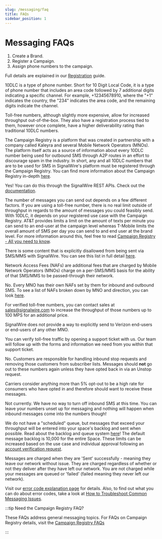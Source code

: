 ```yaml
---
slug: /messaging/faq
title: FAQs
sidebar_position: 1
---
```




# Messaging FAQs

<AccordionGroup>
  <Accordion title="What are the essential steps I need to take to start sending messages?">

1. Create a Brand.
2. Register a Campaign.
3. Assign phone numbers to the campaign.

Full details are explained in our [Registration](/messaging/getting-started/campaign-registry/registration) guide.

</Accordion>
<Accordion title="What is 10DLC?">

10DLC is a type of phone number. Short for 10 Digit Local Code, it is a type of phone number
that includes an area code followed by 7 additional digits indicating a specific channel.
For example, +12345678910, where the "+1" indicates the country, the "234" indicates the
area code, and the remaining digits indicate the channel.

</Accordion>
<Accordion title="What is the difference between 10DLC and Toll-free phone numbers?">

Toll-free numbers, although slightly more expensive, allow for increased throughput out-of-the-box.
They also have a registration process tied to them, however once complete, have a higher
deliverability rating than traditional 10DLC numbers.

</Accordion>

<Accordion title="What is The Campaign Registry?">

The Campaign Registry is a platform that was created in partnership with a company called
Kaleyra and several Mobile Network Operators (MNOs). The platform itself acts as a source
of information about every 10DLC number being used for outbound SMS through A2P routes in
an effort to discourage spam in the industry. In short, any and all 10DLC numbers that are
to be used for SMS in SignalWire's platform must be registered through the Campaign Registry.
You can find more information about the Campaign Registry in-depth [here](/messaging/get-started/campaign-registry).

</Accordion>

<Accordion title="Can we programmatically create campaigns and brands?">

Yes! You can do this through the SignalWire REST APIs. Check out the [documentation](/rest/signalwire-rest/endpoints/space/list-brands).

</Accordion>

<Accordion title="How many messages can I send out?">

The number of messages you can send out depends on a few different factors. If you are using
a toll-free number, there is no real limit outside of throughput in regards to the amount
of messages you could feasibly send. With 10DLC, it depends on your registered use case with
the Campaign Registry. AT&T provides limits a limit on the amount of texts per minute you
can send to an end-user at the campaign level whereas T-Mobile limits the overall amount
of SMS per day you can send to and end user at the brand level. For more information around
this, feel free to read [Campaign Registry - All you need to know](/messaging/get-started/campaign-registry).

</Accordion>

<Accordion title="What content is not allowed?">

There is some content that is explicitly disallowed from being sent via SMS/MMS with SignalWire.
You can see this list in full detail [here](./getting-started/sms-best-practices-how-to-ensure-message-delivery.mdx).

</Accordion>

<Accordion title="What are NAFs?">

Network Access Fees (NAFs) are additional fees that are charged by Mobile Network Operators
(MNOs) charge on a per-SMS/MMS basis for the ability of that SMS/MMS to be passed-through
their network.

</Accordion>

<Accordion title="Are all the NAFs the same?">

No. Every MNO has their own NAFs set by them for inbound and outbound SMS. To see a list
of NAFs broken down by MNO and direction, you can look [here](/messaging/getting-started/campaign-registry/pricing).

</Accordion>

<Accordion title="How do I get higher throughput?">

For verified toll-free numbers, you can contact sales at sales@signalwire.com to increase
the throughput of those numbers up to 100 MPS for an additional price.

</Accordion>

<Accordion title="Can I just send SMS/MMS to a specific carrier like Verizon?">

SignalWire does not provide a way to explicitly send to Verizon end-users or end-users of
any other MNO.

</Accordion>

<Accordion title="Do I register toll-free SMS/MMS traffic?">

You can verify toll-free traffic by opening a support ticket with us. Our team will follow
up with the forms and information we need from you within that support ticket.

</Accordion>

<Accordion title="Does SignalWire manage opt-outs?">

No. Customers are responsible for handling inbound stop requests and removing those customers
from subscriber lists. Messages should **not** go out to these numbers again unless they
have opted back in via an Unstop request.

</Accordion>

<Accordion title="What is considered a high opt-out rate?">

Carriers consider anything more than 5% opt-out to be a high rate for consumers who have
opted in and therefore should want to receive these messages.

</Accordion>

<Accordion title = "Can I turn off inbound SMS?">

Not currently. We have no way to turn off inbound SMS at this time. You can leave your numbers
unset up for messaging and nothing will happen when inbound messages come into the numbers
though!

</Accordion>

<Accordion title="Do you have a messaging queue?">

We do not have a "scheduled" queue, but messages that exceed your throughput will be entered
into your space's backlog and sent when possible. Read about the backlog and queue system
[here](/platform/basics/general/signalwire-rate-limits#queue-and-backlog-system)! The default
message backlog is 10,000 for the entire Space. These limits can be increased based on
the use case and individual approval following an [account verification request](/platform/dashboard/guides/how-to-request-an-increase-to-your-signalwire-space-limits).

</Accordion>

<Accordion title="Am I billed once a message is in the queue?">

  Messages are charged when they are 'Sent' successfully - meaning they leave our network without
  issue. They are charged regardless of whether or not they deliver after they have left our
  network. You are not charged while your messages are queued or 'failed' (failed meaning they
  never left our network).

</Accordion>

<Accordion title="Where can I find information on specific error codes?">

Visit our [error code explanation page](/rest/compatibility-api/overview/error-codes) for details. Also, to find out what you can do about error codes, take a look at [How to Troubleshoot Common Messaging Issues](./getting-started/how-to-troubleshoot-common-messaging-issues.mdx).

</Accordion>

</AccordionGroup>

:::tip Need the Campaign Registry FAQ?

These FAQs address general messaging topics. For FAQs on Campaign Registry details, visit the 
[Campaign Registry FAQs](/messaging/getting-started/campaign-registry/faq)

:::

